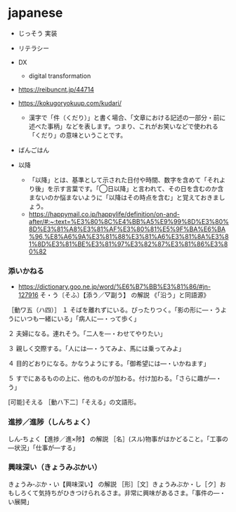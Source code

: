 # japanese

- じっそう 実装

- リテラシー

- DX
  - digital transformation

- https://reibuncnt.jp/44714

- https://kokugoryokuup.com/kudari/
  - 漢字で「件（くだり）」と書く場合、「文章における記述の一部分・前に述べた事柄」などを表します。つまり、これがお笑いなどで使われる「くだり」の意味ということです。
- ばんごはん
- 以降
  - 「以降」とは、基準として示された日付や時間、数字を含めて「それより後」を示す言葉です。「◯日以降」と言われて、その日を含むのか含まないのか悩まないように「以降はその時点を含む」と覚えておきましょう。
  - https://happymail.co.jp/happylife/definition/on-and-after/#:~:text=%E3%80%8C%E4%BB%A5%E9%99%8D%E3%80%8D%E3%81%A8%E3%81%AF%E3%80%81%E5%9F%BA%E6%BA%96,%E8%A6%9A%E3%81%88%E3%81%A6%E3%81%8A%E3%81%8D%E3%81%BE%E3%81%97%E3%82%87%E3%81%86%E3%80%82

### 添いかねる

- https://dictionary.goo.ne.jp/word/%E6%B7%BB%E3%81%86/#jn-127916
そ・う〔そふ〕【添う／▽副う】 の解説
《「沿う」と同語源》

［動ワ五（ハ四）］
１ そばを離れずにいる。ぴったりつく。「影の形に—・うようにいつも一緒にいる」「病人に—・って歩く」

２ 夫婦になる。連れそう。「二人を—・わせてやりたい」

３ 親しく交際する。「人には—・うてみよ、馬には乗ってみよ」

４ 目的どおりになる。かなうようにする。「御希望には—・いかねます」

５ すでにあるものの上に、他のものが加わる。付け加わる。「さらに趣が—・う」

[可能]そえる
［動ハ下二］「そえる」の文語形。

### 進捗／進陟（しんちょく）

しん‐ちょく【進捗／進×陟】 の解説
［名］(スル)物事がはかどること。「工事の—状況」「仕事が—する」

### 興味深い（きょうみぶかい）

きょうみ‐ぶか・い【興味深い】 の解説
［形］［文］きょうみぶか・し［ク］おもしろくて気持ちがひきつけられるさま。非常に興味があるさま。「事件の—・い展開」
